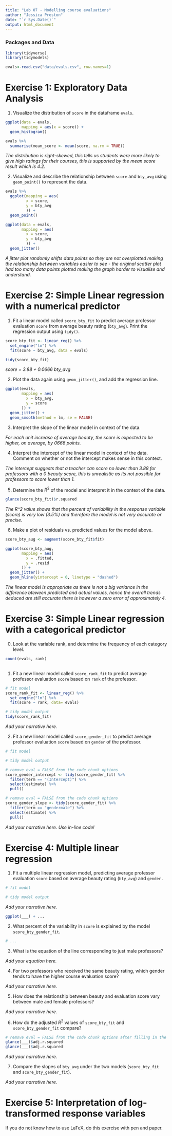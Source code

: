 ```yaml
---
title: "Lab 07 - Modelling course evaluations"
author: "Jessica Preston"
date: "`r Sys.Date()`"
output: html_document
---
```


### Packages and Data

```r
library(tidyverse)
library(tidymodels)

```


```r
evals<-read.csv("data/evals.csv", row.names=1)
```


# Exercise 1: Exploratory Data Analysis

1.  Visualize the distribution of `score` in the dataframe `evals`.

```r

ggplot(data = evals,
       mapping = aes(x = score)) +
  geom_histogram()

evals %>%
  summarise(mean_score <- mean(score, na.rm = TRUE))

```

*The distribution is right-skewed, this tells us students were more likely to give high ratings for their courses, this is supported by the mean score result which is 4.2.*

2.  Visualize and describe the relationship between `score` and `bty_avg` using `geom_point()` to represent the data. 

```r

evals %>%
  ggplot(mapping = aes(
         x = score,
         y = bty_avg
         )) +
  geom_point()

ggplot(data = evals,
       mapping = aes(
         x = score,
         y = bty_avg
         )) +
  geom_jitter()

```

*A jitter plot randomly shifts data points so they are not overplotted making the relationship between variables easier to see - the original scatter plot had too many data points plotted making the graph harder to visualise and understand.*

# Exercise 2: Simple Linear regression with a numerical predictor

1. Fit a linear model called `score_bty_fit` to predict average professor evaluation `score` from average beauty rating (`bty_avg`). Print the regression output using `tidy()`.

```r

score_bty_fit <- linear_reg() %>%
  set_engine("lm") %>%
  fit(score ~ bty_avg, data = evals)
```

```r

tidy(score_bty_fit)
```

*score = 3.88 + 0.0666 bty_avg *

2. Plot the data again using `geom_jitter()`, and add the regression line.

```r

ggplot(evals,
       mapping = aes(
         x = bty_avg,
         y = score
       )) +
  geom_jitter() +
  geom_smooth(method = lm, se = FALSE)

```

3. Interpret the slope of the linear model in context of the data.

*For each unit increase of average beauty, the score is expected to be higher, on average, by 0666 points.*

4. Interpret the intercept of the linear model in context of the data. Comment on whether or not the intercept makes sense in this context.

*The intercept suggests that a teacher can score no lower than 3.88 for professors with a 0 beauty score, this is unrealistic as its not possible for professors to score lower than 1.*

5. Determine the $R^2$ of the model and interpret it in the context of the data.

```r

glance(score_bty_fit)$r.squared
```

*The R^2 value shows that the percent of variability in the response variable (score) is very low (3.5%) and therefore the model is not very accurate or precise.*

6. Make a plot of residuals vs. predicted values for the model above.

```r

score_bty_aug <- augment(score_bty_fit$fit)

ggplot(score_bty_aug,
       mapping = aes(
         x = .fitted,
         y = .resid
       )) +
  geom_jitter() +
  geom_hline(yintercept = 0, linetype = "dashed")
```

*The linear model is appropriate as there is not a big variance in the difference bteween predicted and actual values, hence the overall trends deduced are still accurate there is however a zero error of approximately 4.*

# Exercise 3: Simple Linear regression with a categorical predictor

0. Look at the variable rank, and determine the frequency of each category level.

```r

count(evals, rank)
 
```

1. Fit a new linear model called `score_rank_fit` to predict average professor evaluation `score` based on `rank` of the professor.

```r
# fit model
score_rank_fit <- linear_reg() %>%
  set_engine("lm") %>%
  fit(score ~ rank, data= evals)

# tidy model output
tidy(score_rank_fit)

```

*Add your narrative here.*

2. Fit a new linear model called `score_gender_fit` to predict average professor evaluation `score` based on `gender` of the professor. 

```r
# fit model

# tidy model output
```

```r
# remove eval = FALSE from the code chunk options
score_gender_intercept <- tidy(score_gender_fit) %>% 
  filter(term == "(Intercept)") %>%
  select(estimate) %>%
  pull()
```

```r
# remove eval = FALSE from the code chunk options
score_gender_slope <- tidy(score_gender_fit) %>% 
  filter(term == "gendermale") %>%
  select(estimate) %>%
  pull()
```

*Add your narrative here. Use in-line code!*

# Exercise 4: Multiple linear regression

1. Fit a multiple linear regression model, predicting average professor evaluation `score` based on average beauty rating (`bty_avg`) and `gender.`

```r
# fit model

# tidy model output
```

*Add your narrative here.*

```r
ggplot(___) + ...
```

2. What percent of the variability in `score` is explained by the model `score_bty_gender_fit`. 

```r
# ...
```


3. What is the equation of the line corresponding to just male professors?

*Add your equation here.*

4. For two professors who received the same beauty rating, which gender tends to have the higher course evaluation score?

*Add your narrative here.*

5. How does the relationship between beauty and evaluation score vary between male and female professors?

*Add your narrative here.*

6. How do the adjusted $R^2$ values of `score_bty_fit` and `score_bty_gender_fit` compare? 

```r
# remove eval = FALSE from the code chunk options after filling in the blanks
glance(___)$adj.r.squared
glance(___)$adj.r.squared
```

*Add your narrative here.*

7. Compare the slopes of `bty_avg` under the two models (`score_bty_fit` and `score_bty_gender_fit`).

*Add your narrative here.*

# Exercise 5: Interpretation of log-transformed response variables

If you do not know how to use LaTeX, do this exercise with pen and paper.
